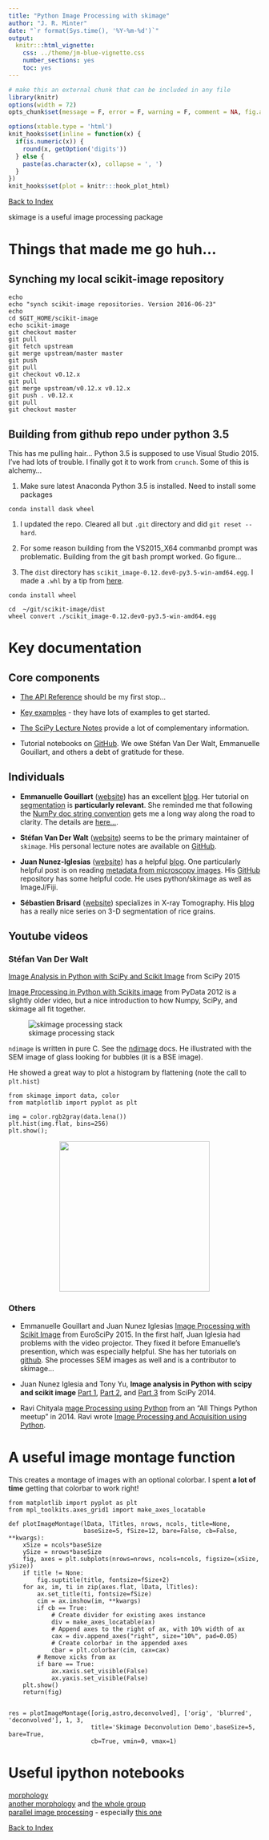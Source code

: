 ```yaml
---
title: "Python Image Processing with skimage"
author: "J. R. Minter"
date: "`r format(Sys.time(), '%Y-%m-%d')`"
output:
  knitr:::html_vignette:
    css: ../theme/jm-blue-vignette.css
    number_sections: yes
    toc: yes
---
```



```r
# make this an external chunk that can be included in any file
library(knitr)
options(width = 72)
opts_chunk$set(message = F, error = F, warning = F, comment = NA, fig.align = 'center', dpi = 100, tidy = F, cache.path = '.cache/', fig.path = 'figure/')

options(xtable.type = 'html')
knit_hooks$set(inline = function(x) {
  if(is.numeric(x)) {
    round(x, getOption('digits'))
  } else {
    paste(as.character(x), collapse = ', ')
  }
})
knit_hooks$set(plot = knitr:::hook_plot_html)
```
[Back to Index](../README.html)

skimage is a useful image processing package

# Things that made me go huh...

## Synching my local scikit-image repository

```
echo   
echo "synch scikit-image repositories. Version 2016-06-23"
echo 
cd $GIT_HOME/scikit-image
echo scikit-image
git checkout master
git pull
git fetch upstream
git merge upstream/master master
git push
git pull
git checkout v0.12.x
git pull
git merge upstream/v0.12.x v0.12.x
git push . v0.12.x
git pull
git checkout master

```


## Building from github repo under python 3.5

This has me pulling hair... Python 3.5 is supposed to use Visual Studio 2015. I've had lots of trouble. I finally got it to work from `crunch`. Some of this is alchemy...

1. Make sure latest Anaconda Python 3.5 is installed. Need to install some packages

```
conda install dask wheel 
```

1. I updated the repo. Cleared all but `.git` directory and did `git reset --hard`.

2. For some reason building from the VS2015_X64 commanbd prompt was problematic. Building from the git bash prompt worked. Go figure...

3. The `dist` directory has `scikit_image-0.12.dev0-py3.5-win-amd64.egg`. I made a `.whl` by
a tip from [here](http://stackoverflow.com/questions/21856048/can-i-convert-an-egg-to-wheel).

```
conda install wheel

cd  ~/git/scikit-image/dist
wheel convert ./scikit_image-0.12.dev0-py3.5-win-amd64.egg
```

# Key documentation

## Core components

- [The API Reference](http://scikit-image.org/docs/dev/api/api.html) should be my first stop...

- [Key examples](http://scikit-image.org/docs/dev/auto_examples/index.html) - they have lots of examples to get started.

- [The SciPy Lecture Notes](http://www.scipy-lectures.org/) provide a lot of complementary information.

- Tutorial notebooks on [GitHub](https://github.com/scikit-image/skimage-tutorials/tree/master/lectures). We owe Stéfan Van Der Walt, Emmanuelle Gouillart, and others a debt of gratitude for these.

## Individuals

- **Emmanuelle Gouillart** ([website](http://www.svi.cnrs-bellevue.fr/spip/spip.php?article27)) has an excellent  [blog](http://emmanuelle.github.io/). Her tutorial on [segmentation](http://emmanuelle.github.io/a-tutorial-on-segmentation.html) is **particularly relevant**.  She reminded me that following the [NumPy doc string convention](http://emmanuelle.github.io/tools-and-tips-for-documenting-scientific-python-projects.html) gets me a long way along the road to clarity. The details are [here...](https://github.com/numpy/numpy/blob/master/doc/HOWTO_DOCUMENT.rst.txt#sections).

- **Stéfan Van Der Walt** ([website](http://bids.berkeley.edu/people/st%C3%A9fan-van-der-walt)) seems to be the primary maintainer of `skimage`. His personal lecture notes are  available on [GitHub](https://github.com/stefanv/teaching).

- **Juan Nunez-Iglesias** ([website](https://www.vlsci.org.au/researcher/juan-nunez-iglesias)) has a helpful [blog](http://ilovesymposia.com/). One particularly helpful post is on reading [metadata from microscopy images](http://ilovesymposia.com/2014/08/10/read-microscopy-images-to-numpy-arrays-with-python-bioformats/). His [GitHub](https://github.com/jni) repository has some helpful code. He uses python/skimage as well as ImageJ/Fiji.

- **Sébastien Brisard** ([website](http://navier.enpc.fr/BRISARD-Sebastien?lang=en)) specializes in X-ray Tomography. His  [blog](http://sbrisard.github.io/posts/20150223-Orientation_correlations_among_rice_grains-01.html) has a really nice series on 3-D segmentation of rice grains.

## Youtube videos

### Stéfan Van Der Walt

[Image Analysis in Python with SciPy and Scikit Image](https://www.youtube.com/watch?v=olb7R1cuzyU) from SciPy 2015

[Image Processing in Python with Scikits image](https://www.youtube.com/watch?v=QXTyYYx5_6o) from PyData 2012 is a slightly older video, but a nice introduction to how Numpy, SciPy, and skimage all fit together. 

![skimage processing stack](./images/skimage_proc_stack.svg)

`ndimage` is written in pure C. See the [ndimage](http://docs.scipy.org/doc/scipy/reference/ndimage.html) docs. He illustrated with the SEM image of glass looking for bubbles (it is a BSE image).

He showed a great way to plot a histogram by flattening (note the call to `plt.hist`)

```
from skimage import data, color
from matplotlib import pyplot as plt

img = color.rgb2gray(data.lena())
plt.hist(img.flat, bins=256)
plt.show();
```
<center><img src="./images/lena-gray-hist.png" width="300px" /></center>

### Others

- Emmanuelle Gouillart and Juan Nunez Iglesias
[Image Processing with Scikit Image](https://www.youtube.com/watch?v=SZvez2u-w9I) from EuroSciPy 2015. In the first half, Juan Iglesia had problems with the video projector. They fixed it before Emanuelle's presention, which was especially helpful. She has her tutorials on [github](https://github.com/emmanuelle/image-processing-tutorials). She processes SEM images as well and is a contributor to skimage...


- Juan Nunez Iglesia and Tony Yu, **Image analysis in Python with scipy and scikit image** [Part 1](https://www.youtube.com/watch?v=MP-MTiCETYg), [Part 2](https://www.youtube.com/watch?v=SE7h0IWD93Y), and [Part 3](https://www.youtube.com/watch?v=Yxpnvc4RHy4) from SciPy 2014.

- Ravi Chityala [mage Processing using Python](https://www.youtube.com/watch?v=LIltHIIxZxo) from an "All Things Python meetup" in 2014. Ravi wrote [Image Processing and Acquisition using Python](https://www.crcpress.com/Image-Processing-and-Acquisition-using-Python/Chityala-Pudipeddi/9781466583757). 



# A useful image montage function

This creates a montage of images with an optional colorbar. I spent **a lot of time** getting that colorbar to work right!

```
from matplotlib import pyplot as plt
from mpl_toolkits.axes_grid1 import make_axes_locatable

def plotImageMontage(lData, lTitles, nrows, ncols, title=None,
                     baseSize=5, fSize=12, bare=False, cb=False, **kwargs):
    xSize = ncols*baseSize
    ySize = nrows*baseSize
    fig, axes = plt.subplots(nrows=nrows, ncols=ncols, figsize=(xSize, ySize))
    if title != None:
        fig.suptitle(title, fontsize=fSize+2)
    for ax, im, ti in zip(axes.flat, lData, lTitles):
        ax.set_title(ti, fontsize=fSize)
        cim = ax.imshow(im, **kwargs)
        if cb == True:
            # Create divider for existing axes instance
            div = make_axes_locatable(ax)
            # Append axes to the right of ax, with 10% width of ax
            cax = div.append_axes("right", size="10%", pad=0.05)
            # Create colorbar in the appended axes
            cbar = plt.colorbar(cim, cax=cax)
        # Remove xicks from ax
        if bare == True:
            ax.xaxis.set_visible(False)
            ax.yaxis.set_visible(False)
    plt.show()
    return(fig)


res = plotImageMontage([orig,astro,deconvolved], ['orig', 'blurred', 'deconvolved'], 1, 3,
                       title='Skimage Deconvolution Demo',baseSize=5, bare=True,
                       cb=True, vmin=0, vmax=1)

```

# Useful ipython notebooks

[morphology](http://nbviewer.ipython.org/github/chintak/scikit-image-examples/blob/master/skimage_morphology.ipynb)    
[another morphology](http://nbviewer.ipython.org/url/www.cs.put.poznan.pl/wjaskowski/pub/teaching/kck/lectures/notebooks/morphology.ipynb) and [the whole group](http://www.cs.put.poznan.pl/wjaskowski/pub/teaching/kck/lectures/notebooks/)      
[parallel image processing](http://nbviewer.ipython.org/github/minrk/IPython-parallel-tutorial/blob/master/Index.ipynb) - especially [this one](http://nbviewer.ipython.org/github/minrk/IPython-parallel-tutorial/blob/master/examples/Parallel%20image%20processing.ipynb) 




[Back to Index](../README.html)